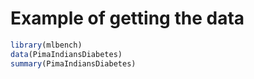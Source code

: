 # Example of getting the data

```r
library(mlbench)
data(PimaIndiansDiabetes)
summary(PimaIndiansDiabetes)
```